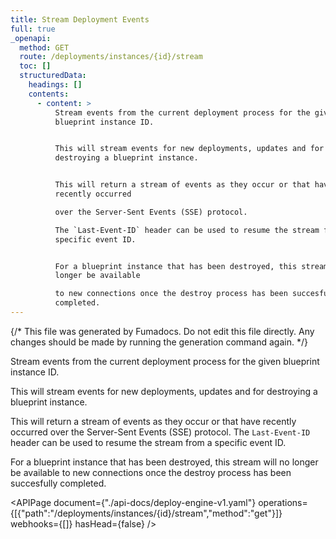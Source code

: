 ```yaml
---
title: Stream Deployment Events
full: true
_openapi:
  method: GET
  route: /deployments/instances/{id}/stream
  toc: []
  structuredData:
    headings: []
    contents:
      - content: >
          Stream events from the current deployment process for the given
          blueprint instance ID.


          This will stream events for new deployments, updates and for
          destroying a blueprint instance.


          This will return a stream of events as they occur or that have
          recently occurred

          over the Server-Sent Events (SSE) protocol.

          The `Last-Event-ID` header can be used to resume the stream from a
          specific event ID.


          For a blueprint instance that has been destroyed, this stream will no
          longer be available

          to new connections once the destroy process has been succesfully
          completed.
---
```


{/* This file was generated by Fumadocs. Do not edit this file directly. Any changes should be made by running the generation command again. */}

Stream events from the current deployment process for the given blueprint instance ID.

This will stream events for new deployments, updates and for destroying a blueprint instance.

This will return a stream of events as they occur or that have recently occurred
over the Server-Sent Events (SSE) protocol.
The `Last-Event-ID` header can be used to resume the stream from a specific event ID.

For a blueprint instance that has been destroyed, this stream will no longer be available
to new connections once the destroy process has been succesfully completed.


<APIPage document={"./api-docs/deploy-engine-v1.yaml"} operations={[{"path":"/deployments/instances/{id}/stream","method":"get"}]} webhooks={[]} hasHead={false} />